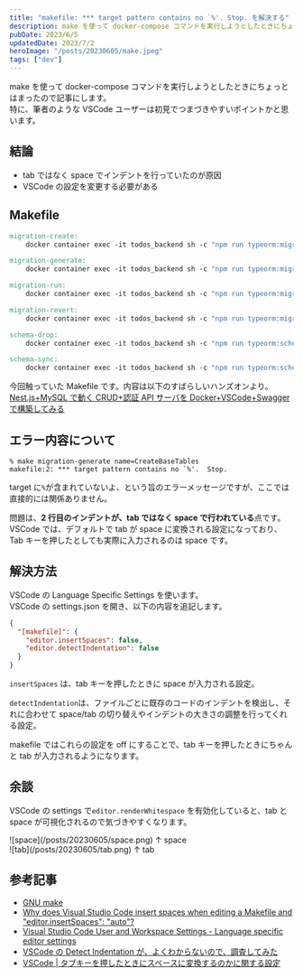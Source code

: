 ```yaml
---
title: "makefile: *** target pattern contains no `%'. Stop. を解決する"
description: make を使って docker-compose コマンドを実行しようとしたときにちょっとはまった VSCode ユーザーの初心者は要注意
pubDate: 2023/6/5
updatedDate: 2023/7/2
heroImage: "/posts/20230605/make.jpeg"
tags: ["dev"]
---
```


make を使って docker-compose コマンドを実行しようとしたときにちょっとはまったので記事にします。  
特に、筆者のような VSCode ユーザーは初見でつまづきやすいポイントかと思います。

## 結論

- tab ではなく space でインデントを行っていたのが原因
- VSCode の設定を変更する必要がある

## Makefile

```makefile
migration-create:
	docker container exec -it todos_backend sh -c "npm run typeorm:migration:create $(name)"

migration-generate:
	docker container exec -it todos_backend sh -c "npm run typeorm:migration:generate $(name)"

migration-run:
	docker container exec -it todos_backend sh -c "npm run typeorm:migration:run"

migration-revert:
	docker container exec -it todos_backend sh -c "npm run typeorm:migration:revert"

schema-drop:
	docker container exec -it todos_backend sh -c "npm run typeorm:schema　:drop"

schema-sync:
	docker container exec -it todos_backend sh -c "npm run typeorm:schema:drop && npm run typeorm:migration:run && npm run typeorm:seed:run"
```

今回触っていた Makefile です。内容は以下のすばらしいハンズオンより。  
[Nest.js+MySQL で動く CRUD+認証 API サーバを Docker+VSCode+Swagger で構築してみる](https://qiita.com/shzawa/items/be0fafb92824a6e9cf26)

## エラー内容について

```
% make migration-generate name=CreateBaseTables
makefile:2: *** target pattern contains no `%'.  Stop.
```

target に`%`が含まれていないよ、という旨のエラーメッセージですが、ここでは直接的には関係ありません。

問題は、**2 行目のインデントが、tab ではなく space で行われている**点です。  
VSCode では、デフォルトで tab が space に変換される設定になっており、Tab キーを押したとしても実際に入力されるのは space です。

## 解決方法

VSCode の Language Specific Settings を使います。  
VSCode の settings.json を開き、以下の内容を追記します。

```json
{
  "[makefile]": {
    "editor.insertSpaces": false,
    "editor.detectIndentation": false
  }
}
```

`insertSpaces` は、tab キーを押したときに space が入力される設定。

`detectIndentation`は、ファイルごとに既存のコードのインデントを検出し、それに合わせて space/tab の切り替えやインデントの大きさの調整を行ってくれる設定。

makefile ではこれらの設定を off にすることで、tab キーを押したときにちゃんと tab が入力されるようになります。

## 余談

VSCode の settings で`editor.renderWhitespace` を有効化していると、tab と space が可視化されるので気づきやすくなります。

<div class="flex-col md:flex-row flex">
  <div class="flex-1">
    ![space](/posts/20230605/space.png)
    ↑ space
  </div>
  <div class="flex-1">![tab](/posts/20230605/tab.png) ↑ tab</div>

</div>

## 参考記事

- [GNU make](https://www.gnu.org/software/make/manual/make.html#Recipe-Syntax)
- [Why does Visual Studio Code insert spaces when editing a Makefile and "editor.insertSpaces": "auto"?](https://stackoverflow.com/questions/34937092/why-does-visual-studio-code-insert-spaces-when-editing-a-makefile-and-editor-in)
- [Visual Studio Code User and Workspace Settings - Language specific editor settings](https://code.visualstudio.com/docs/getstarted/settings#_language-specific-editor-settings)
- [VSCode の Detect Indentation が、よくわからないので、調査してみた](https://creating-homepage.com/archives/8667)
- [VSCode | タブキーを押したときにスペースに変換するのかに関する設定](https://www.javadrive.jp/vscode/setting/index9.html)
